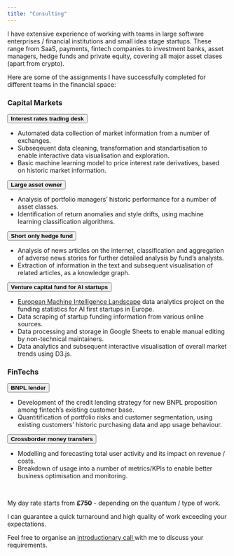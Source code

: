 ```yaml
---
title: "Consulting"
---
```


I have extensive experience of working with teams in large software enterprises / financial institutions and small idea stage startups. These range from SaaS, payments, fintech companies to investment banks, asset managers, hedge funds and private equity, covering all major asset clases (apart from crypto).

Here are some of the assignments I have successfully completed for different teams in the financial space:

### Capital Markets

<div class="accordion" id="accordionExample">
<div class="accordion-item">
<div class="accordion-header m-0" id="headingOne">
<button class="accordion-button" type="button" data-bs-toggle="collapse" data-bs-target="#collapseOne" aria-expanded="true" aria-controls="collapseOne">
**Interest rates trading desk**
</button>
</div>
<div id="collapseOne" class="accordion-collapse collapse show" aria-labelledby="headingOne" data-bs-parent="#accordionExample" style="">
<div class="accordion-body">
<ul>
<li>
Automated data collection of market information from a number of exchanges.
</li>
<li>
Subseqeuent data cleaning, transformation and standartisation to enable interactive data visualisation and exploration.
</li>
<li>
Basic machine learning model to price interest rate derivatives, based on historic market information.
</li>
</ul>
</div>
</div>
</div>
<div class="accordion-item">
<div class="accordion-header" id="headingTwo">
<button class="accordion-button collapsed" type="button" data-bs-toggle="collapse" data-bs-target="#collapseTwo" aria-expanded="false" aria-controls="collapseTwo">
**Large asset owner**
</button>
</div>
<div id="collapseTwo" class="accordion-collapse collapse" aria-labelledby="headingTwo" data-bs-parent="#accordionExample" style="">
<div class="accordion-body">
<ul>
<li>
Analysis of portfolio managers’ historic performance for a number of asset classes.
</li>
<li>
Identification of return anomalies and style drifts, using machine learning classification algorithms.
</li>
</ul>
</div>
</div>
</div>
<div class="accordion-item">
<div class="accordion-header" id="headingThree">
<button class="accordion-button collapsed" type="button" data-bs-toggle="collapse" data-bs-target="#collapseThree" aria-expanded="false" aria-controls="collapseThree">
**Short only hedge fund**
</button>
</div>
<div id="collapseThree" class="accordion-collapse collapse" aria-labelledby="headingThree" data-bs-parent="#accordionExample" style="">
<div class="accordion-body">
<ul>
<li>
Analysis of news articles on the internet, classification and aggregation of adverse news stories for further detailed analysis by fund’s analysts.
</li>
<li>
Extraction of information in the text and subsequent visualisation of related articles, as a knowledge graph.
</li>
</ul>
</div>
</div>
</div>
<div class="accordion-item">
<div class="accordion-header" id="headingFour">
<button class="accordion-button collapsed" type="button" data-bs-toggle="collapse" data-bs-target="#collapseFour" aria-expanded="false" aria-controls="collapseTwo">
**Venture capital fund for AI startups**
</button>
</div>
<div id="collapseFour" class="accordion-collapse collapse" aria-labelledby="headingFour" data-bs-parent="#accordionExample" style="">
<div class="accordion-body">
<ul>
<li>
<a href="https://emil.aiseed.vc" target="_blank">European Machine Intelligence Landscape</a> data analytics project on the funding statistics for AI first startups in Europe.
</li>
<li>
Data scraping of startup funding information from various online sources.
</li>
<li>
Data processing and storage in Google Sheets to enable manual editing by non-technical maintainers.
</li>
<li>
Data analytics and subsequent interactive visualisation of overall market trends using D3.js.
</li>
</ul>
</div>
</div>
</div>
</div>

### FinTechs

<div class="accordion" id="accordionExampleF">
<div class="accordion-item">
<div class="accordion-header m-0" id="headingOneF">
<button class="accordion-button" type="button" data-bs-toggle="collapse" data-bs-target="#collapseOneF" aria-expanded="true" aria-controls="collapseOneF">
**BNPL lender**
</button>
</div>
<div id="collapseOneF" class="accordion-collapse collapse show" aria-labelledby="headingOneF" data-bs-parent="#accordionExampleF" style="">
<div class="accordion-body">
<ul>
<li>
Development of the credit lending strategy for new BNPL proposition among fintech's existing customer base.
</li>
<li>
Quantitification of portfolio risks and customer segmentation, using existing customers’ historic purchasing data and app usage behaviour.
</li>
</ul>
</div>
</div>
</div>
<div class="accordion-item">
<div class="accordion-header" id="headingTwoF">
<button class="accordion-button collapsed" type="button" data-bs-toggle="collapse" data-bs-target="#collapseTwoF" aria-expanded="false" aria-controls="collapseTwoF">
**Crossborder money transfers**
</button>
</div>
<div id="collapseTwoF" class="accordion-collapse collapse" aria-labelledby="headingTwoF" data-bs-parent="#accordionExampleF" style="">
<div class="accordion-body">
<ul>
<li>
Modelling and forecasting total user activity and its impact on revenue / costs.
</li>
<li>
Breakdown of usage into a number of metrics/KPIs to enable better business optimisation and monitoring.
</li>
</ul>
</div>
</div>
</div>
</div>
<br/>
<div class="alert alert-primary pt-3 pb-2 text-center">
  My day rate starts from **£750** - depending on the quantum / type of work.
</div>


<div class="alert alert-success pt-3 pb-2 text-center">
  I can guarantee a quick turnaround and high quality of work exceeding your expectations.
</div>


<div class="alert alert-warning pt-3 pb-2 text-center">
  Feel free to organise an <a href="/contact.html#organise-introductionary-call" class="alert-link">introductionary call </a> with me to discuss your requirements.
</div>
